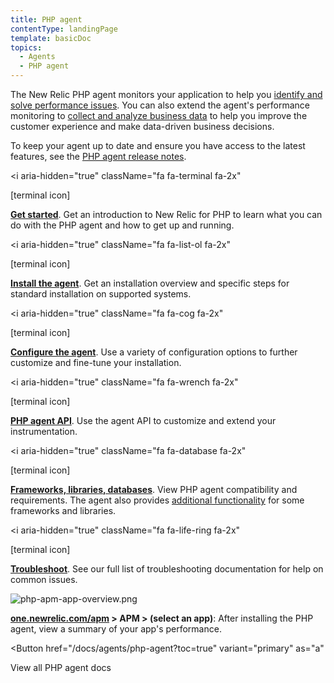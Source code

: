 ```yaml
---
title: PHP agent
contentType: landingPage
template: basicDoc
topics:
  - Agents
  - PHP agent
---
```


The New Relic PHP agent monitors your application to help you [identify and solve performance issues](/docs/agents/php-agent/getting-started/introduction-new-relic-php#monitor-performance). You can also extend the agent's performance monitoring to [collect and analyze business data](/docs/agents/php-agent/getting-started/introduction-new-relic-php#business-data) to help you improve the customer experience and make data-driven business decisions.

To keep your agent up to date and ensure you have access to the latest features, see the [PHP agent release notes](/docs/release-notes/agent-release-notes/php-release-notes).

<i
  aria-hidden="true"
  className="fa fa-terminal fa-2x"
>
  \[terminal icon]
</i>

**[Get started](/docs/agents/php-agent/getting-started)**. Get an introduction to New Relic for PHP to learn what you can do with the PHP agent and how to get up and running.

<i
  aria-hidden="true"
  className="fa fa-list-ol fa-2x"
>
  \[terminal icon]
</i>

**[Install the agent](/docs/agents/php-agent/installation)**. Get an installation overview and specific steps for standard installation on supported systems.

<i
  aria-hidden="true"
  className="fa fa-cog fa-2x"
>
  \[terminal icon]
</i>

**[Configure the agent](/docs/agents/php-agent/configuration/php-agent-configuration)**. Use a variety of configuration options to further customize and fine-tune your installation.

<i
  aria-hidden="true"
  className="fa fa-wrench fa-2x"
>
  \[terminal icon]
</i>

**[PHP agent API](/docs/agents/php-agent/configuration/php-agent-api)**. Use the agent API to customize and extend your instrumentation.

<i
  aria-hidden="true"
  className="fa fa-database fa-2x"
>
  \[terminal icon]
</i>

**[Frameworks, libraries, databases](/docs/agents/php-agent/getting-started/php-agent-compatibility-requirements)**. View PHP agent compatibility and requirements. The agent also provides [additional functionality](/docs/agents/php-agent/frameworks-libraries) for some frameworks and libraries.

<i
  aria-hidden="true"
  className="fa fa-life-ring fa-2x"
>
  \[terminal icon]
</i>

**[Troubleshoot](/docs/agents/php-agent/troubleshooting)**. See our full list of troubleshooting documentation for help on common issues.

![php-apm-app-overview.png](https://docs-staging.newrelic.com/sites/default/files/thumbnails/image/php-apm-app-overview_0.png "php-apm-app-overview.png")

**[one.newrelic.com/apm](https://one.newrelic.com/apm) > APM > (select an app)**: After installing the PHP agent, view a summary of your app's performance.

<Button
  href="/docs/agents/php-agent?toc=true"
  variant="primary"
  as="a"
>
  View all PHP agent docs
</Button>
